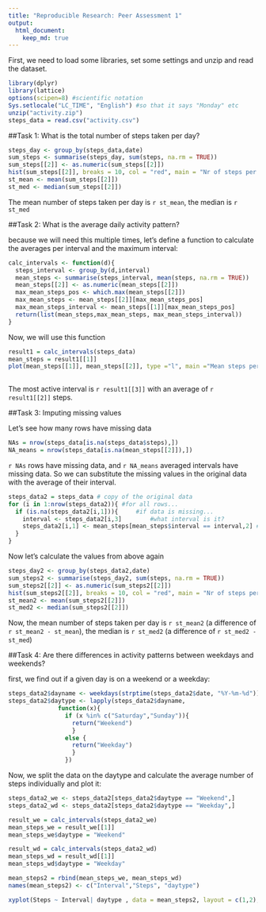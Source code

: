 ```yaml
---
title: "Reproducible Research: Peer Assessment 1"
output: 
  html_document:
    keep_md: true
---
```


First, we need to load some libraries, set some settings and unzip and read the dataset.

```r
library(dplyr)
library(lattice)
options(scipen=8) #scientific notation
Sys.setlocale("LC_TIME", "English") #so that it says "Monday" etc 
unzip("activity.zip")
steps_data = read.csv("activity.csv")
```

##Task 1: What is the total number of steps taken per day?

```r
steps_day <- group_by(steps_data,date)
sum_steps <- summarise(steps_day, sum(steps, na.rm = TRUE))
sum_steps[[2]] <- as.numeric(sum_steps[[2]])
hist(sum_steps[[2]], breaks = 10, col = "red", main = "Nr of steps per day", xlab = "")
st_mean <- mean(sum_steps[[2]])
st_med <- median(sum_steps[[2]])
```

The mean number of steps taken per day is `r st_mean`, the median is `r st_med`

##Task 2: What is the average daily activity pattern?

because we will need this multiple times, let's define a function to calculate the averages per interval and the maximum interval:

```r
calc_intervals <- function(d){
  steps_interval <- group_by(d,interval)
  mean_steps <- summarise(steps_interval, mean(steps, na.rm = TRUE))
  mean_steps[[2]] <- as.numeric(mean_steps[[2]])
  max_mean_steps_pos <- which.max(mean_steps[[2]])
  max_mean_steps <- mean_steps[[2]][max_mean_steps_pos]
  max_mean_steps_interval <- mean_steps[[1]][max_mean_steps_pos]
  return(list(mean_steps,max_mean_steps, max_mean_steps_interval))
}
```

Now, we will use this function

```r
result1 = calc_intervals(steps_data)
mean_steps = result1[[1]]
plot(mean_steps[[1]], mean_steps[[2]], type ="l", main ="Mean steps per interval", xlab = "Interval", ylab ="Steps")
 
```

The most active interval is `r result1[[3]]` with an average of `r result1[[2]]` steps.

##Task 3: Imputing missing values

Let's see how many rows have missing data
```r
NAs = nrow(steps_data[is.na(steps_data$steps),])
NA_means = nrow(steps_data[is.na(mean_steps[[2]]),])
```

`r NAs` rows have missing data, and `r NA_means` averaged intervals have missing data. So we can substitute the missing values in the original data with the average of their interval.

```r
steps_data2 = steps_data # copy of the original data
for (i in 1:nrow(steps_data2)){ #for all rows...
  if (is.na(steps_data2[i,1])){     #if data is missing...
    interval <- steps_data2[i,3]        #what interval is it?
    steps_data2[i,1] <- mean_steps[mean_steps$interval == interval,2] #substitute NA with the mean from that interval
  }
}
```

Now let's calculate the values from above again

```r
steps_day2 <- group_by(steps_data2,date)
sum_steps2 <- summarise(steps_day2, sum(steps, na.rm = TRUE))
sum_steps2[[2]] <- as.numeric(sum_steps2[[2]])
hist(sum_steps2[[2]], breaks = 10, col = "red", main = "Nr of steps per day", xlab = "")
st_mean2 <- mean(sum_steps2[[2]])
st_med2 <- median(sum_steps2[[2]])
```

Now, the mean number of steps taken per day is `r st_mean2` (a difference of `r st_mean2 - st_mean`), the median is `r st_med2` (a difference of `r st_med2 - st_med`)

##Task 4: Are there differences in activity patterns between weekdays and weekends?

first, we find out if a given day is on a weekend or a weekday:
```r
steps_data2$dayname <- weekdays(strptime(steps_data2$date, "%Y-%m-%d"))
steps_data2$daytype <- lapply(steps_data2$dayname, 
              function(x){                   
                if (x %in% c("Saturday","Sunday")){
                  return("Weekend")
                  }
                else {
                  return("Weekday")
                  }
                })
```

Now, we split the data on the daytype and calculate the average number of steps individually and plot it:
```r
steps_data2_we <- steps_data2[steps_data2$daytype == "Weekend",]
steps_data2_wd <- steps_data2[steps_data2$daytype == "Weekday",]

result_we = calc_intervals(steps_data2_we)
mean_steps_we = result_we[[1]]
mean_steps_we$daytype = "Weekend"

result_wd = calc_intervals(steps_data2_wd)
mean_steps_wd = result_wd[[1]]
mean_steps_wd$daytype = "Weekday"

mean_steps2 = rbind(mean_steps_we, mean_steps_wd)
names(mean_steps2) <- c("Interval","Steps", "daytype")

xyplot(Steps ~ Interval| daytype , data = mean_steps2, layout = c(1,2), type="l")
```
